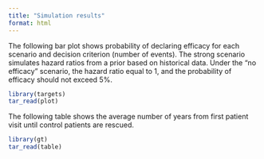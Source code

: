 ```yaml
---
title: "Simulation results"
format: html
---
```


The following bar plot shows probability of declaring efficacy for each scenario and decision criterion (number of events).
The strong scenario simulates hazard ratios from a prior based on historical data.
Under the "no efficacy" scenario, the hazard ratio equal to 1, and the probability of efficacy should not exceed 5%.

```r
library(targets)
tar_read(plot)
```

The following table shows the average number of years from first patient visit until control patients are rescued.

```r
library(gt)
tar_read(table)
```
